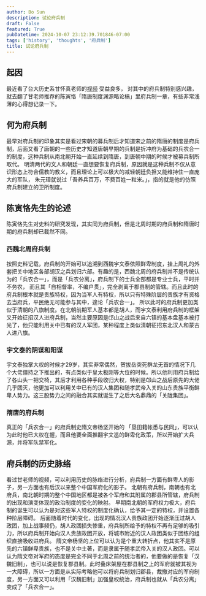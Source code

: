 ```yaml
---
author: Bo Sun
description: 试论府兵制
draft: False
featured: True
pubDatetime: 2024-10-07 23:12:39.701846-07:00
tags: ['history', 'thoughts', '府兵制']
title: 试论府兵制
---
```


## 起因
最近看了台大历史系甘怀真老师的[视频](https://www.youtube.com/watch?v=gwjuiR9pp34&list=PLCX-BLZ1hDpCwXAYObfUXtqHAACvOh278) 受益良多， 对其中的府兵制特别感兴趣，就去翻了甘老师推荐的陈寅恪「隋唐制度渊源略论稿」里府兵制一章，有些非常浅薄的心得想记录一下。
## 何为府兵制
最早对府兵制的印象其实是看过宋朝的募兵制后才知道宋之前的隋唐的制度是府兵制，后面又看了唐朝的一些历史才知道唐朝早期的兵制是折冲府为基础的兵农合一的制度，这种兵制从南北朝开始一直延续到隋唐，到唐朝中期的时候才被募兵制所取代。
明清两代的文人和朝廷一直想要恢复府兵制，原因就是这种兵制不仅从意识形态上符合儒教的教义，而且理论上可以极大的减轻朝廷负担又能维持住一直庞大的军队， 朱元璋就说过「吾养兵百万，不费百姓一粒米。」，指的就是他的仿照府兵制建立的卫所制度。
## 陈寅恪先生的论述
陈寅恪先生对史料的研究发现，其实同为府兵制，但是北周时期的府兵制和隋唐时期的府兵制却已截然不同。
### 西魏北周府兵制
按照史料记载，府兵制的开始可以追溯到西魏宇文泰依照鲜卑制度，挂上周礼的外套把关中地区各部胡汉之兵划归六部。有趣的是，西魏北周的府兵制并不是传统认为的「兵农合一」，而是「兵农分离」，府兵制下的士兵全部都是专业士兵，平时并不务农， 而且其「自相督率，不编户贯」，完全剥离于郡县制的管辖。而且此时的府兵制根本就是贵族特权，因为当军人有特权，所以只有特殊阶层的贵族才有资格去当府兵，平民绝无可能参与其中，遑论「兵农合一」。
所以此时的府兵制更加类似于清朝的八旗制度。在北朝前期军人基本都是胡人，而宇文泰利用府兵制的框架又开始征招汉人进府兵制，当然主要原因是邙山之战后来自六镇的基本盘基本被打光了，他只能利用关中已有的汉人军团，某种程度上类似清朝征招东北汉人和蒙古人进八旗。
### 宇文泰的阴谋和阳谋
宇文泰独掌大权的时候才29岁，其实非常偶然，贺拔岳突死群龙无首的情况下几个大佬僵持之下推出的，有点类似于皇太极刚等大位的时候。所以他利用府兵制给了各山头一把交椅，其后才利用各种手段收归大权，特别是邙山之战后原先的大佬几乎团灭，他更加可以利用关中已有的汉人集团和随孝武帝入关的山东贵族平衡鲜卑人势力。这三股势力之间的融合其实就诞生了之后大名鼎鼎的「关陇集团」。
### 隋唐的府兵制
真正的「兵农合一」的府兵制史隋文帝杨坚开始的 「垦田籍帐悉与民同」，可以认为此时他已大权在握，而且他要全面推翻宇文邕的鲜卑化政策，所以开始扩大兵源，并将军队禁军化。
## 府兵制的历史脉络
看过甘老师的视频，可以利用历史的脉络进行分析，府兵制一方面有鲜卑人的影子，另一方面也有后汉以来整个中国军府化的影子。
北朝有府兵制，南朝也有北府兵，南北朝时期的整个中国地区都是被各个军府和其附属的郡县所管辖，府兵制的出现和演变体现的政治制度的变化的映射。
早期南北朝的军府权力极大，府兵制的诞生可以认为是对这些军人特权的制度化确认，给予其一定的特权，并设置各种阶层障碍。
后面随着时代的变化，出现的情况汉人贵族政团开始逐渐压过胡人政团，加上战事频仍，胡人政团损失惨重，府兵制所给予的特权不再有足够的吸引力，所以府兵制开始向汉人贵族政团开放，将城市附近的汉人政团类似于团练的组织直接吸收进府兵。
隋文帝杨坚的上位可以认为是个重大转折点，他其实不是原先的六镇鲜卑贵族，也不是关中土著，而是隶属于随孝武帝入关的汉人政团。可以认为隋文帝对军府的态度是完全不同于北周之前的统治者的，他要做的是恢复「汉魏旧制」，也可以说是恢复郡县制。此时叠床架屋在郡县制之上的军府就被其视为一大障碍，所以一方面是从实际考略他可以将府兵制划归郡县，裁撤对应的军府制度，另一方面又可以利用「汉魏旧制」加强皇权统治，府兵制也就从「兵农分离」变成了「兵农合一」。